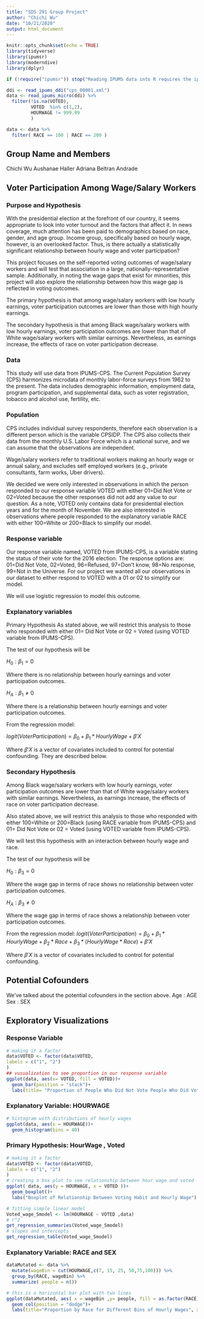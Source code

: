 ```yaml
---
title: "SDS 291 Group Project"
author: "Chichi Wu"
date: "10/21/2020"
output: html_document
---
```


```r
knitr::opts_chunk$set(echo = TRUE)
library(tidyverse)
library(ipumsr)
library(moderndive)
library(dplyr)

if (!require("ipumsr")) stop("Reading IPUMS data into R requires the ipumsr package. It can be installed using the following command: install.packages('ipumsr')")

ddi <- read_ipums_ddi("cps_00001.xml")
data <- read_ipums_micro(ddi) %>% 
  filter(!is.na(VOTED),
         VOTED  %in% c(1,2),
         HOURWAGE != 999.99
         )

data <- data %>% 
  filter( RACE == 100 | RACE == 200 )
```

## Group Name and Members 

Chichi Wu
Aushanae Haller
Adriana Beltran Andrade

## Voter Participation Among Wage/Salary Workers

### Purpose and Hypothesis

With the presidential election at the forefront of our country, it seems appropriate to look into voter turnout and the factors that affect it. In news coverage, much attention has been paid to demographics based on race, gender, and age group. Income group, specifically based on hourly wage, however, is an overlooked factor. Thus, is there actually a statistically significant relationship between hourly wage and voter participation?

This project focuses on the self-reported voting outcomes of wage/salary workers and will test that association in a large, nationally-representative sample. Additionally, in noting the wage gaps that exist for minorities, this project will also explore the relationship between how this wage gap is reflected in voting outcomes. 

The primary hypothesis is that among wage/salary workers with low hourly earnings, voter participation outcomes are lower than those with high hourly earnings. 

The secondary hypothesis is that among Black wage/salary workers with low hourly earnings, voter participation outcomes are lower than that of White wage/salary workers with similar earnings. Nevertheless, as earnings increase, the effects of race on voter participation decrease. 

### Data 

This study will use data from IPUMS-CPS. The Current Population Survey (CPS) harmonizes microdata of monthly labor-force surveys from 1962 to the present. The data includes demographic information, employment data, program participation, and supplemental data, such as voter registration, tobacco and alcohol use, fertility, etc. 

### Population

CPS includes individual survey respondents, therefore each observation is a different person which is the variable CPSIDP. The CPS also collects their data from the monthly U.S. Labor Force which is a national surve, and we can assume that the observations are independent. 

Wage/salary workers refer to traditional workers making an hourly wage or annual salary, and excludes self employed workers (e.g., private consultants, farm works, Uber drivers).

We decided we were only interested in observations in which the person responded to our response variable VOTED with either 01=Did Not Vote or 02=Voted because the other responses did not add any value to our question. As a note, VOTED only contains data for presidential election years and for the month of November. 
We are also interested in observations where people responded to the explanatory variable RACE with either 100=White or 200=Black to simplify our model.
 
### Response variable

Our response variable named, VOTED from IPUMS-CPS, is a variable stating the status of their vote for the 2016 election. 
The response options are: 01=Did Not Vote, 02=Voted, 96=Refused, 97=Don’t know, 98=No response, 99=Not in the Universe. For our project we wanted all our observations in our dataset to either respond to VOTED with a 01 or 02 to simplify our model. 

We will use logistic regression to model this outcome.

### Explanatory variables

Primary Hypothesis
As stated above, we will restrict this analysis to those who responded with either 01= Did Not Vote or 02 = Voted (using VOTED variable from IPUMS-CPS).

The test of our hypothesis will be 

$H_0 : \beta_1 = 0$

Where there is no relationship between hourly earnings and voter participation outcomes.

$H_A : \beta_1 \neq 0$

Where there is a relationship between hourly earnings and voter participation outcomes.

From the regression model:

$logit(Voter Participation) = \beta_0 + \beta_1* HourlyWage + \beta'X$

Where $\beta'X$ is a vector of covariates included to control for potential confounding. They are described below.

### Secondary Hypothesis 

Among Black wage/salary workers with low hourly earnings, voter participation outcomes are lower than that of White wage/salary workers with similar earnings. Nevertheless, as earnings increase, the effects of race on voter participation decrease. 


Also stated above, we will restrict this analysis to those who responded with either 100=White or 200=Black (using RACE variable from IPUMS-CPS) and 01= Did Not Vote or 02 = Voted (using VOTED variable from IPUMS-CPS).

We will test this hypothesis with an interaction between hourly wage and race.

The test of our hypothesis will be

$H_0 : \beta_3 = 0$

Where the wage gap in terms of race shows no relationship between voter participation outcomes.

$H_A : \beta_3 \neq 0$

Where the wage gap in terms of race shows a relationship between voter participation outcomes.

From the regression model:
$logit(Voter Participation) = \beta_0 + \beta_1* HourlyWage + \beta_2* Race + \beta_3* (HourlyWage*Race) + \beta'X$

Where $\beta'X$ is a vector of covariates included to control for potential confounding. 


## Potential Cofounders
We’ve talked about the potential cofounders in the section above. 
Age : AGE
Sex : SEX



## Exploratory Visualizations

### Response Variable

```r
# making it a factor
data$VOTED <- factor(data$VOTED,
labels = c("1", "2")
)
## vusualization to see proportion in our response variable
ggplot(data, aes(x= VOTED, fill = VOTED))+
  geom_bar(position = "stack")+
  labs(title= "Proportion of People Who Did Not Vote People Who Did Vote", x= "Did Not Vote (1) and Did Vote (2)", y= "People")
```

### Explanatory Variable: HOURWAGE

```r
# histogram with distributions of hourly wages
ggplot(data, aes(x = HOURWAGE))+
  geom_histogram(bins = 40)
```


### Primary Hypothesis: HourWage , Voted

```r
# making it a factor
data$VOTED <- factor(data$VOTED,
labels = c("1", "2")
)
# creating a box plot to see relationship between hour wage and voted
ggplot( data, aes(y = HOURWAGE, x = VOTED ))+
  geom_boxplot()+
  labs("Boxplot of Relationship Between Voting Habit and Hourly Wage")

```

```r
# fitting simple linear model 
Voted_wage_Smodel <- lm(HOURWAGE ~ VOTED ,data)
# r^2 
get_regression_summaries(Voted_wage_Smodel)
# slopes and intercepts
get_regression_table(Voted_wage_Smodel)
```

### Explanatory Variable: RACE and SEX

```r


dataMutated <- data %>% 
  mutate(wageBin = cut(HOURWAGE,c(7, 15, 25, 50,75,100))) %>% 
  group_by(RACE, wageBin) %>% 
  summarize( people = n())

# this is a horizontal bar plot with two lines 
ggplot(dataMutated, aes( x = wageBin ,y= people, fill = as.factor(RACE) ))+
  geom_col(position = "dodge")+
  labs(title="Proportion by Race for Different Bins of Hourly Wages", x= " Hourly Wage", y = "People")


```








